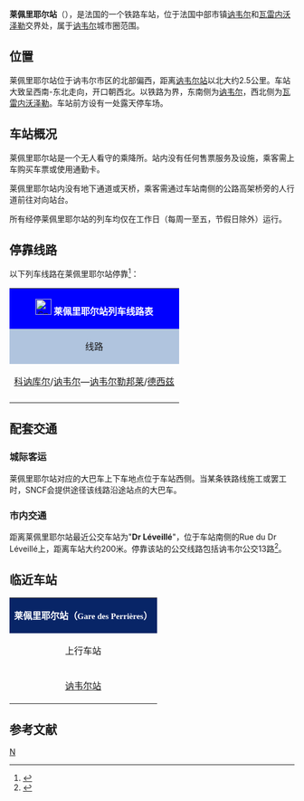 {{Infobox station
| name          =[[File:Sncf-logo.svg|32x32px]]莱佩里耶尔站<br>(<span style="font-size:small">讷韦尔莱佩里耶尔站</span>)<br>{{lang|fr|Gare des Perrières}}
| type          = [[法国铁路|法国铁路]]
| image = La halte des Perrières.jpg
|image_caption = 莱佩里耶尔站全貌
| address       = {{FRA}}[[涅夫勒省|涅夫勒省]][[讷韦尔|讷韦尔]]/[[瓦雷内沃泽勒|瓦雷内沃泽勒]]
| latd          = 47
| latm          = 00
| lats          = 19
| latNS         = N
| longd         = 3
| longm         = 08
| longs         = 47
| longEW        = E
| operator = [[File:Sncf-logo.svg|32x32px]]
| coordinates_display = yes
| iso_region    = FR
| line          = 
* [[讷韦尔－沙尼铁路|讷韦尔－沙尼铁路]]
| platform      = 2
| tracks        = 2
| elevation = 201米
| opened        = 1867年
| rebuilt =
| status = 使用中
| closed        = 
| passengers= 1715人次<ref>{{Cite web|url=https://ressources.data.sncf.com/explore/dataset/frequentation-gares/?sort=voyageurs_2014&q=les+perrieres|title=Fréquentation en gares|accessdate=2016-11-13|author=SNCF|date=|language=法语|publisher=SNCF Open Data|archive-date=2016-11-14|archive-url=https://web.archive.org/web/20161114012713/https://ressources.data.sncf.com/explore/dataset/frequentation-gares/?sort=voyageurs_2014&q=les+perrieres|dead-url=no}}</ref>
| pass_year= 2015年
| station_type = 乘降所
| connections = 讷韦尔城市公共交通
| route_map =
| map_locator   = 
| note =
}}

'''莱佩里耶尔站'''（{{lang-fr|Gare des Perrières}}），是法国的一个铁路车站，位于法国中部市镇[[讷韦尔|讷韦尔]]和[[瓦雷内沃泽勒|瓦雷内沃泽勒]]交界处，属于[[讷韦尔|讷韦尔]]城市圈范围。

==位置==

莱佩里耶尔站位于讷韦尔市区的北部偏西，距离[[讷韦尔站|讷韦尔站]]以北大约2.5公里。车站大致呈西南-东北走向，开口朝西北。以铁路为界，东南侧为[[讷韦尔|讷韦尔]]，西北侧为[[瓦雷内沃泽勒|瓦雷内沃泽勒]]。车站前方设有一处露天停车场。

==车站概况==

莱佩里耶尔站是一个无人看守的乘降所。站内没有任何售票服务及设施，乘客需上车购买车票或使用通勤卡。

莱佩里耶尔站内没有地下通道或天桥，乘客需通过车站南侧的公路高架桥旁的人行道前往对向站台。

所有经停莱佩里耶尔站的列车均仅在工作日（每周一至五，节假日除外）运行。

== 停靠线路 ==

{{动态列表|最后更新时间：2016年6月9日。本章节内容仅供参考，不排除临时性的变更。欢迎修正和补充}}

以下列车线路在莱佩里耶尔站停靠<ref>{{Cite web|url=http://cdn.ter.sncf.com/medias/PDF/bourgogne/fiche_horaire_06_Dijon_Autun_Nevers_du_13_dec_2015_au_2_juil_2016_tcm54-34446_tcm54-35506.pdf|title=第戎—讷韦尔线路列车时刻表|accessdate=2016-06-09|author=SNCF|date=|language=法语|publisher=SNCF|deadurl=yes|archiveurl=https://web.archive.org/web/20160508043949/http://cdn.ter.sncf.com/medias/PDF/bourgogne/fiche_horaire_06_Dijon_Autun_Nevers_du_13_dec_2015_au_2_juil_2016_tcm54-34446_tcm54-35506.pdf|archivedate=2016-05-08}}</ref>：

{| class="wikitable mw-collapsible" 
|colspan="5" style="background:#0000FF" align="center" |[[File:Sncf-logo.svg|28x28px]] <font color=#FFFFFF>'''莱佩里耶尔站列车线路表'''</font>
|-
!style="background:#B0C4DE"| 线路
!style="background:#B0C4DE"|车种
!style="background:#B0C4DE"|上一站
!style="background:#B0C4DE"|下一站
!style="background:#B0C4DE"|大致运行频率{{noteTag|name=noteA}}
|-
|[[卢瓦尔河畔科讷库尔站|科讷库尔]]/[[讷韦尔站|讷韦尔]]—[[勒邦莱站|讷韦尔勒邦莱]]/[[德西兹站|德西兹]]
| rowspan="" align="center"|'''[[法国大区列车|TER]]'''
|[[讷韦尔站|讷韦尔]]
|[[勒邦莱站|讷韦尔勒邦莱]]
|每天6趟左右{{noteTag|name=noteB}}
|-
|colspan="5" style="background:#FFFFFF"|{{noteFoot|1=
{{noteTag|name=noteA|1=在本栏中，往返1次为"1趟"；除特别标明外，其数据仅工作日有效，周末及节假日列车数量可能会减少}}
{{noteTag|name=noteB|1=周末及节假日停运}}
}}
|}

==配套交通==

===城际客运===

莱佩里耶尔站对应的大巴车上下车地点位于车站西侧。当某条铁路线施工或罢工时，SNCF会提供途径该线路沿途站点的大巴车。

===市内交通===

距离莱佩里耶尔站最近公交车站为"'''Dr Léveillé'''"，位于车站南侧的Rue du Dr Léveillé上，距离车站大约200米。停靠该站的公交线路包括讷韦尔公交13路<ref>{{Cite web|url=http://www.taneo-bus.fr/images/PLAN%20DE%20POCHE%20TANEO%202015%20HD.pdf|title=讷韦尔市区公交线路地图查询|accessdate=2016-06-09|author=Taneo（讷韦尔城市公共交通公司）|date=|language=法语|publisher=}}{{Dead link|date=2020年7月 |bot=InternetArchiveBot |fix-attempted=yes }}</ref>。

==临近车站==

{|class="wikitable mw-collapsible" style="margin: 0 auto; width:42em;"
|colspan="3"  style="background:#082567" align="center"|<font color=#FFFFFF>'''莱佩里耶尔站（<span style="font-size:11pt;font-family:Comic Sans MS">Gare des Perrières</span>）'''</font>
|-
!上行车站
!线路
!下行车站
|-
|align="center" |[[讷韦尔站|讷韦尔站]]
|align="center" |'''[[讷韦尔－沙尼铁路|讷韦尔－沙尼铁路]]'''
|align="center" |[[勒邦莱站|勒邦莱站]]
|}


== 参考文献 ==
{{Reflist}}

[[Category:勃艮第-弗朗什-孔泰大区铁路车站|N]]